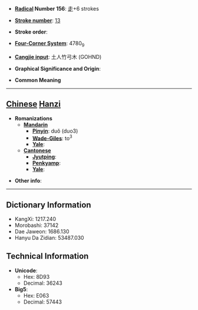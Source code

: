 * '''[[Wiktionary:Chinese radical index| Radical]] Number 156''': [[Wiktionary:Chinese radical index 走|走]]+6 strokes

* '''[[Wiktionary:Chinese total strokes index|Stroke number]]''': [[Wiktionary:Chinese total strokes index 13|13]]

* '''Stroke order''': 

* '''[[Wiktionary:Chinese four corner index|Four-Corner System]]''': 4780<sub>9</sub>

* '''[[Wiktionary:Chinese Cangjie index|Cangjie input]]''': 土人竹弓木 (GOHND)

* '''Graphical Significance and Origin''': 

* '''Common Meaning'''

----

== [[Chinese]] [[Hanzi]] ==

* '''Romanizations'''
** '''[[Mandarin]]'''
*** '''[[Pinyin]]''': duǒ (duo3)
*** '''[[Wade-Giles]]''': to<sup>3</sup>
*** '''[[Yale]]''': 
** '''[[Cantonese]]'''
*** '''[[Jyutping]]''':
*** '''[[Penkyamp]]''': 
*** '''[[Yale]]''': 

* '''Other info''': 

----

== Dictionary Information ==

* KangXi: 1217.240
* Morobashi: 37142
* Dae Jaweon: 1686.130
* Hanyu Da Zidian: 53487.030

== Technical Information ==

* '''Unicode''':
** Hex: 8D93
** Decimal: 36243
* '''Big5''':
** Hex: E063
** Decimal: 57443